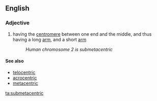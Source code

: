 ==English==

===Adjective===
{{en-adj|-}}

# {{context|cytology|of a chromosome|lang=en}} having the [[centromere]] between one end and the middle, and thus having a long [[arm]], and a short [[arm]]
#: ''Human chromosome 2 is submetacentric''

====See also====
* [[telocentric]]
* [[acrocentric]]
* [[metacentric]]

[[ta:submetacentric]]